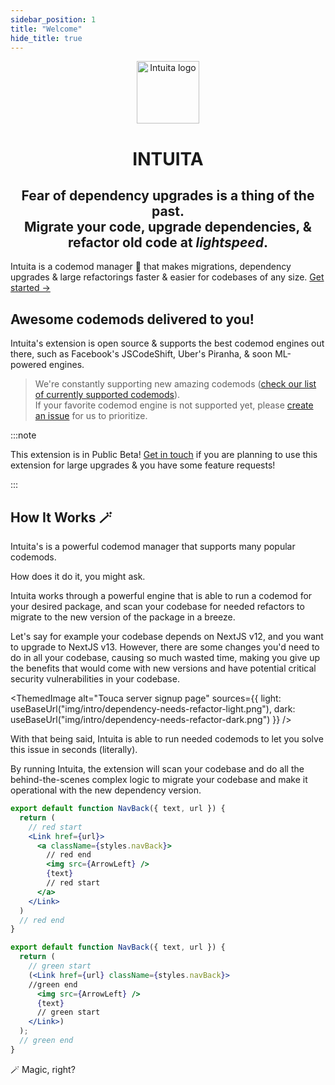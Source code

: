 ```yaml
---
sidebar_position: 1
title: "Welcome"
hide_title: true
---
```




<p align="center">
  <a href="https://intuita.io">
    <img src="/img/intuita-logo.png" height="100" alt="Intuita logo" />
  </a>
</p>
<h1 align="center" class="gradient-text-intuita">INTUITA</h1>
<h2 align="center">Fear of dependency upgrades is a thing of the past. <br/>Migrate your code, upgrade dependencies, & refactor old code at <i class="gradient-text">lightspeed</i>.</h2>

Intuita is a codemod manager 🤖 that makes migrations, dependency upgrades & large refactorings faster & easier for codebases of any size. [Get started →](getting-started/getting-started-overview)

## Awesome codemods delivered to you!



Intuita's extension is open source & supports the best codemod engines out there, such as Facebook's JSCodeShift, Uber's Piranha, & soon ML-powered engines.

> We're constantly supporting new amazing codemods ([check our list of currently supported codemods](contributing/roadmap#currently-supported)).<br />
> If your favorite codemod engine is not supported yet, please [create an issue](https://github.com/intuita-inc/intuita-vscode-extension/issues/new) for us to prioritize.


:::note

This extension is in Public Beta! [Get in touch](https://join.slack.com/t/intuita-inc/shared_invite/zt-1bjj5exxi-95yPfWi71HcO2p_sS5L2wA) if you are planning to use this extension for large upgrades & you have some feature requests!

:::


## How It Works 🪄


Intuita's is a powerful codemod manager that supports many popular codemods.

How does it do it, you might ask.

Intuita works through a powerful engine that is able to run a codemod for your desired package, and scan your codebase for needed refactors to migrate to the new version of the package in a breeze.

Let's say for example your codebase depends on NextJS v12, and you want to upgrade to NextJS v13. However, there are some changes you'd need to do in all your codebase, causing so much wasted time, making you give up the benefits that would come with new versions and have potential critical security vulnerabilities in your codebase.

<ThemedImage
  alt="Touca server signup page"
  sources={{
    light: useBaseUrl("img/intro/dependency-needs-refactor-light.png"),
    dark: useBaseUrl("img/intro/dependency-needs-refactor-dark.png")
  }}
/>

With that being said, Intuita is able to run needed codemods to let you solve this issue in seconds (literally). 

By running Intuita, the extension will scan your codebase and do all the behind-the-scenes complex logic to migrate your codebase and make it operational with the new dependency version.



<div class="flex-row">

<div class="flex-column">

```jsx  title="Before Change"
export default function NavBack({ text, url }) {
  return (
    // red start
    <Link href={url}>
      <a className={styles.navBack}>
        // red end
        <img src={ArrowLeft} />
        {text}
        // red start
      </a>
    </Link>
  )
  // red end
}
```

</div>

<div class="flex-column">

```jsx  title="After Change"
export default function NavBack({ text, url }) {
  return (
    // green start
    (<Link href={url} className={styles.navBack}>
    //green end
      <img src={ArrowLeft} />
      {text}
      // green start
    </Link>)
  );
  // green end
}
```

</div>
</div>


🪄 Magic, right?
